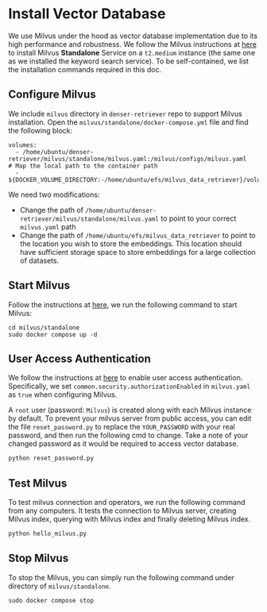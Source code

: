 # Install Vector Database

We use Milvus under the hood as vector database implementation due to its high performance and robustness. We follow the Milvus instructions at [here](https://milvus.io/docs/install_standalone-docker-compose.md) to install Milvus **Standalone** Service on a `t2.medium` instance (the same one as we installed the keyword search service).
To be self-contained, we list the installation commands required in this doc.

## Configure Milvus

We include `milvus` directory in `denser-retriever` repo to support Milvus installation. Open the `milvus/standalone/docker-compose.yml` file and find the following block:
```shell
volumes:
  - /home/ubuntu/denser-retriever/milvus/standalone/milvus.yaml:/milvus/configs/milvus.yaml   # Map the local path to the container path
  - ${DOCKER_VOLUME_DIRECTORY:-/home/ubuntu/efs/milvus_data_retriever}/volumes/milvus:/var/lib/milvus
```

We need two modifications:
- Change the path of `/home/ubuntu/denser-retriever/milvus/standalone/milvus.yaml` to point to your correct `milvus.yaml` path
- Change the path of `/home/ubuntu/efs/milvus_data_retriever` to point to the location you wish to store the embeddings. This location should have sufficient storage space to store embeddings for a large collection of datasets.


## Start Milvus

Follow the instructions at [here](https://milvus.io/docs/install_standalone-docker-compose.md), we run the following command to start Milvus:

```shell
cd milvus/standalone
sudo docker compose up -d
```

## User Access Authentication

We follow the instructions at [here](https://milvus.io/docs/authenticate.md) to enable user access authentication. Specifically, we set `common.security.authorizationEnabled` in `milvus.yaml` as `true` when configuring Milvus.

A `root` user (password: `Milvus`) is created along with each Milvus instance by default. To prevent your milvus server from public access, you can edit the file `reset_password.py` to replace the `YOUR_PASSWORD` with your real password, and then run the following cmd to change. Take a note of your changed password as it would be required to access vector database.

```python
python reset_password.py
```

## Test Milvus

To test milvus connection and operators, we run the following command from any computers. It tests the connection to Milvus server, creating Milvus index, querying with Milvus index and finally deleting Milvus index.

```python
python hello_milvus.py
```

##  Stop Milvus

To stop the Milvus, you can simply run the following command under directory of `milvus/standalone`.

```shell
sudo docker compose stop
```




